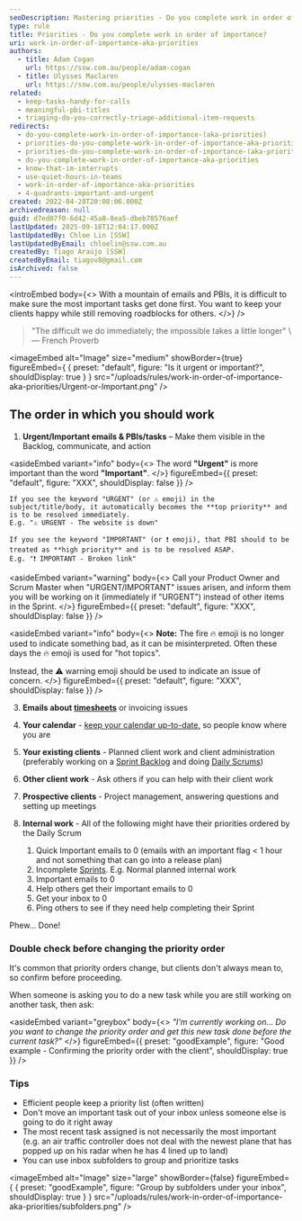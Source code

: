 ```yaml
---
seoDescription: Mastering priorities - Do you complete work in order of importance? Learn how to prioritize tasks effectively by following a structured approach.
type: rule
title: Priorities - Do you complete work in order of importance?
uri: work-in-order-of-importance-aka-priorities
authors:
  - title: Adam Cogan
    url: https://ssw.com.au/people/adam-cogan
  - title: Ulysses Maclaren
    url: https://ssw.com.au/people/ulysses-maclaren
related:
  - keep-tasks-handy-for-calls
  - meaningful-pbi-titles
  - triaging-do-you-correctly-triage-additional-item-requests
redirects:
  - do-you-complete-work-in-order-of-importance-(aka-priorities)
  - priorities-do-you-complete-work-in-order-of-importance-aka-priorities
  - priorities-do-you-complete-work-in-order-of-importance-(aka-priorities)
  - do-you-complete-work-in-order-of-importance-aka-priorities
  - know-that-im-interrupts
  - use-quiet-hours-in-teams
  - work-in-order-of-importance-aka-priorities
  - 4-quadrants-important-and-urgent
created: 2022-04-28T20:08:06.000Z
archivedreason: null
guid: d7ed07f0-6d42-45a8-8ea5-dbeb78576aef
lastUpdated: 2025-09-18T12:04:17.000Z
lastUpdatedBy: Chloe Lin [SSW]
lastUpdatedByEmail: chloelin@ssw.com.au
createdBy: Tiago Araújo [SSW]
createdByEmail: tiagov8@gmail.com
isArchived: false
---
```


<introEmbed
  body={<>
With a mountain of emails and PBIs, it is difficult to make sure the most important tasks get done first. You want to keep your clients happy while still removing roadblocks for others.
  </>}
/>
> "The difficult we do immediately; the impossible takes a little longer"
> \— French Proverb

<imageEmbed
  alt="Image"
  size="medium"
  showBorder={true}
  figureEmbed={ {
    preset: "default",
    figure: "Is it urgent or important?",
    shouldDisplay: true
  } }
  src="/uploads/rules/work-in-order-of-importance-aka-priorities/Urgent-or-Important.png"
/>


## The order in which you should work

1. **Urgent/Important emails & PBIs/tasks** – Make them visible in the Backlog, communicate, and action


<asideEmbed
  variant="info"
  body={<>
    The word **"Urgent"** is more important than the word **"Important"**.
  </>}
  figureEmbed={{
    preset: "default",
    figure: "XXX",
    shouldDisplay: false
  }}
/>


    If you see the keyword "URGENT" (or ⚠️ emoji) in the subject/title/body, it automatically becomes the **top priority** and is to be resolved immediately.
    E.g. "⚠️ URGENT - The website is down"

    If you see the keyword "IMPORTANT" (or ❗ emoji), that PBI should to be treated as **high priority** and is to be resolved ASAP.
    E.g. "❗️ IMPORTANT - Broken link"


<asideEmbed
  variant="warning"
  body={<>
    Call your Product Owner and Scrum Master when "URGENT/IMPORTANT" issues arisen, and inform them you will be working on it (immediately if "URGENT") instead of other items in the Sprint.
  </>}
  figureEmbed={{
    preset: "default",
    figure: "XXX",
    shouldDisplay: false
  }}
/>



<asideEmbed
  variant="info"
  body={<>
    **Note:** The fire 🔥 emoji is no longer used to indicate something bad, as it can be misinterpreted.
Often these days the 🔥 emoji is used for "hot topics".

   Instead, the ⚠️ warning emoji should be used to indicate an issue of concern.
  </>}
  figureEmbed={{
    preset: "default",
    figure: "XXX",
    shouldDisplay: false
  }}
/>


3. **Emails about [timesheets](/do-you-know-how-important-timesheets-are)** or invoicing issues
4. **Your calendar** - [keep your calendar up-to-date,](/calendar-does-your-calendar-always-accurately-show-where-you-are) so people know where you are
5. **Your existing clients** - Planned client work and client administration (preferably working on a [Sprint Backlog](/do-you-know-how-to-manage-the-product-backlog) and doing [Daily Scrums](/methodology-daily-scrums))
6. **Other client work** - Ask others if you can help with their client work
7. **Prospective clients** - Project management, answering questions and setting up meetings
8. **Internal work** - All of the following might have their priorities ordered by the Daily Scrum

   1. Quick Important emails to 0 (emails with an important flag &lt; 1 hour and not something that can go into a release plan)
   2. Incomplete [Sprints](/what-happens-at-a-sprint-planning-meeting). E.g. Normal planned internal work
   3. Important emails to 0
   4. Help others get their important emails to 0
   5. Get your inbox to 0
   6. Ping others to see if they need help completing their Sprint

Phew... Done!

### Double check before changing the priority order

It's common that priority orders change, but clients don't always mean to, so confirm before proceeding.

When someone is asking you to do a new task while you are still working on another task, then ask:


<asideEmbed
  variant="greybox"
  body={<>
    _"I'm currently working on... Do you want to change the priority order and get this new task done before the current task?"_
  </>}
  figureEmbed={{
    preset: "goodExample",
    figure: "Good example - Confirming the priority order with the client",
    shouldDisplay: true
  }}
/>


### Tips

* Efficient people keep a priority list (often written)
* Don't move an important task out of your inbox unless someone else is going to do it right away
* The most recent task assigned is not necessarily the most important (e.g. an air traffic controller does not deal with the newest plane that has popped up on his radar when he has 4 lined up to land)
* You can use inbox subfolders to group and prioritize tasks

<imageEmbed
  alt="Image"
  size="large"
  showBorder={false}
  figureEmbed={ {
    preset: "goodExample",
    figure: "Group by subfolders under your inbox",
    shouldDisplay: true
  } }
  src="/uploads/rules/work-in-order-of-importance-aka-priorities/subfolders.png"
/>

